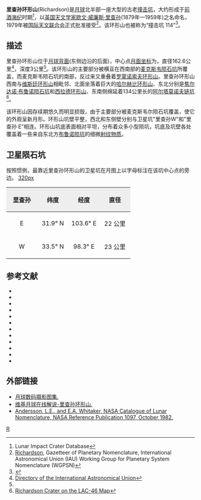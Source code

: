 {{lunar crater data|
 image=Richardson LROC.jpg|260px|
 caption=自上而下分别是里查孙环形山、[[麦克斯韦陨石坑|麦克斯韦陨石坑]]和[[罗蒙诺索夫环形山|罗蒙诺索夫环形山]]，[[月球勘测轨道飞行器|月球勘测轨道飞行器]]拍摄。|
 latitude=30.93|
 N_or_S=N|
 longitude=99.89|
 E_or_W=E|
 diameter=162.6公里|
 depth=3 公里|
 colong=262|
 eponym=[[欧文·理查森|欧文·威廉斯·里查孙]]}}
'''里查孙环形山'''(Richardson)是[[月球|月球]]北半部一座大型的古老[[撞击坑|撞击坑]]，大约形成于[[前酒海纪|前酒海纪]]时期<ref name=LICD>Lunar Impact Crater Database</ref>，以[[英国|英国]][[天文学家|天文学家]][[欧文·理查森|欧文·威廉斯·里查孙]](1879年—1959年)之名命名，1979年被[[国际天文联合会|国际天文联合会]]正式批准接受<ref>[http://planetarynames.wr.usgs.gov/Feature/5027 Richardson], Gazetteer of Planetary Nomenclature, International Astronomical Union (IAU) Working Group for Planetary System Nomenclature (WGPSN)</ref>。该环形山也被称为“撞击坑 114”<ref>{{Cite web |url=http://www.lpi.usra.edu/resources/mapcatalog/LunarFarsideCharts/LFC-1%201stEd/LFC-1%202ndEd/LFC-1A/ |title=Lunar Farside Chart (LFC-1A) |accessdate=2016-05-21 |archive-date=2017-05-10 |archive-url=https://web.archive.org/web/20170510152936/http://www.lpi.usra.edu/resources/mapcatalog/LunarFarsideCharts/LFC-1%201stEd/LFC-1%202ndEd/LFC-1A/ |dead-url=no }}</ref>。

==描述==
里查孙环形山位于[[月球背面|月球背面]](东侧边沿的后面)，中心点[[月面坐标|月面坐标]]为{{Coord|30.93|N|99.89|E|globe:Moon|nogoogle=1|noosm=1}}，直径162.6公里<ref name="IAU">[http://planetarynames.wr.usgs.gov/Feature/5027 Directory of the International Astronomical Union]</ref>，深度3公里<ref name="LICD"/>。该环形山的主要部分被横亘在西南部的[[麦克斯韦陨石坑|麦克斯韦陨石坑]]所覆盖，而麦克斯韦陨石坑的南部，反过来又重叠着[[罗蒙诺索夫环形山|罗蒙诺索夫环形山]]。里查孙环形山西南与[[维斯廷环形山|维斯廷环形山]]相毗邻、北面坐落着巨大的[[哈尔赫比环形山|哈尔赫比环形山]]、东北分别是[[布鲁诺_(坑)|焦尔达诺·布鲁诺陨石坑]]和[[西拉德环形山|西拉德环形山]]、东南侧绵延着134公里长的[[阿尔塔莫诺夫链坑|阿尔塔莫诺夫链坑]]<ref>[http://planetarynames.wr.usgs.gov/images/Lunar/lac_46_wac.pdf Richardson Crater on the LAC-46 Map]</ref>。

该环形山因存续期悠久而明显损毁，由于主要部分被麦克斯韦尔陨石坑覆盖，使它的外观呈新月形。环形山坑壁平整，西北和东侧壁分别与卫星坑"里查孙W"和"里查孙 E"相连。环形山坑底表面相对平坦，分布着众多小型陨坑，坑底及坑壁各处覆盖着一些来自东北方[[布鲁诺_(坑)|布鲁诺陨坑]]的细微[[射纹系统|射纹物质]]。

==卫星陨石坑==
按照惯例，最靠近里查孙环形山的卫星坑在月图上以字母标注在该坑中心点的旁边。
[[image:Richardson_sattelite_craters_map.jpg|320px]]

{| class="wikitable"
!width="25%" style="background:#eeeeee;" |里查孙 
!width="25%" style="background:#eeeeee;" |纬度
!width="25%" style="background:#eeeeee;" |经度
!width="25%" style="background:#eeeeee;" |直径
|-
|align="center"|E
|align="center"|31.9° N
|align="center"|103.6° E
|align="center"|22 公里
|-
|align="center"|W
|align="center"|33.5° N
|align="center"|98.3° E
|align="center"|23 公里
|}{{clear}}
==参考文献==
{{reflist}}
* {{cite book
  | last1 = Andersson
  | first1 = L. E.
  | last2 = Whitaker
  | first2 = E. A.
  | authorlink2 = Ewen Whitaker
  | date = 1982
  | title = [[NASA|NASA]] Catalogue of Lunar Nomenclature
  | publisher = NASA RP-1097
  | ref = harv
  }}
* {{cite web
  | last = Blue
  | first = Jennifer
  | date = July 25, 2007
  | title = Gazetteer of Planetary Nomenclature
  | publisher = [[United_States_Geological_Survey|USGS]]
  | url = http://planetarynames.wr.usgs.gov/
  | accessdate = 2007-08-05
  | ref = harv
  | archive-date = 2014-09-24
  | archive-url = https://web.archive.org/web/20140924155446/http://planetarynames.wr.usgs.gov/Page/GANYMEDE/target
  | dead-url = no
  }}
* {{cite book
  | last1 = Bussey
  | first1 = B.
  | authorlink1 = Ben Bussey
  | last2 = Spudis
  | first2 = P.
  | authorlink2 = Paul Spudis
  | date = 2004
  | title = The Clementine Atlas of the Moon
  | publisher = Cambridge University Press
  | location = New York
  | isbn = 978-0-521-81528-4
  | ref = harv
  }}
* {{cite book
  | last1 = Cocks
  | first1 = Elijah E.
  | last2 = Cocks
  | first2 = Josiah C.
  | date = 1995
  | title = Who's Who on the Moon: A Biographical Dictionary of Lunar Nomenclature
  | url = https://archive.org/details/isbn_9780936389271
  | publisher = Tudor Publishers
  | isbn = 978-0-936389-27-1
  | ref = harv
  }}
* {{cite web
  | last = McDowell
  | first = Jonathan
  | date = July 15, 2007
  | url = http://host.planet4589.org/astro/lunar/
  | title = Lunar Nomenclature
  | publisher = Jonathan's Space Report
  | accessdate = 2007-10-24
  | ref = harv
  | archive-date = 2018-12-25
  | archive-url = https://web.archive.org/web/20181225170156/http://host.planet4589.org/astro/lunar/
  | dead-url = no
  }}
* {{cite journal| last1 = Menzel| first1 = D. H.| last2 = Minnaert| first2 = M.| last3 = Levin| first3 = B.| last4 = Dollfus| first4 = A.| last5 = Bell| first5 = B.| title = Report on Lunar Nomenclature by the Working Group of Commission 17 of the IAU| doi = 10.1007/BF00171763| journal = Space Science Reviews| volume = 12| issue = 2| pages = 136–186| year = 1971| pmid = | pmc =| bibcode = 1971SSRv...12..136M| ref = harv}}
* {{cite book
  | first = Patrick
  | last = Moore
  | authorlink = Patrick Moore
  | date = 2001
  | title = On the Moon
  | url = https://archive.org/details/patrickmooreonmo00patr
  | publisher = Sterling Publishing Co
  | isbn = 978-0-304-35469-6
  | ref = harv
  }}
* {{cite book
  | first = Fred W.
  | last = Price
  | date = 1988
  | title = The Moon Observer's Handbook
  | publisher = Cambridge University Press
  | isbn = 978-0-521-33500-3
  | ref = harv
  }}
* {{cite book
  | last = Rükl
  | first = Antonín
  | authorlink = Antonín Rükl
  | date = 1990
  | title = Atlas of the Moon
  | publisher = Kalmbach Books
  | isbn = 978-0-913135-17-4
  | ref = harv
  }}
* {{cite book
  | last = Webb
  | first = Rev. T. W.
  | authorlink = Thomas William Webb
  | date = 1962
  | title = Celestial Objects for Common Telescopes
  | url = https://archive.org/details/celestialobjects00webb
  | edition = 6th revised
  | publisher = Dover
  | isbn = 978-0-486-20917-3
  | ref = harv
  }}
* {{cite book
  | first = Ewen A.
  | last = Whitaker
  | authorlink = Ewen Whitaker
  | date = 1999
  | title = Mapping and Naming the Moon
  | publisher = Cambridge University Press
  | isbn = 978-0-521-62248-6
  | ref = harv
  }}
* {{cite book
  | first = Peter T.
  | last = Wlasuk
  | date = 2000
  | title = Observing the Moon
  | publisher = Springer
  | isbn = 978-1-85233-193-1
  | ref = harv
 }}
{{refend}}

==外部链接==
*[http://www.lpi.usra.edu/resources/lunar_orbiter/bin/srch_nam.shtml?Richardson%7C0 月球数码摄影图集.]
*[http://the-moon.wikispaces.com/Richardson 维基月球在线解说-里查孙环形山.]
*[http://planet4589.org/astro/lunar/RP-1097.pdf Andersson, L.E., and E.A. Whitaker, NASA Catalogue of Lunar Nomenclature, NASA Reference Publication 1097, October 1982.] {{Wayback|url=http://planet4589.org/astro/lunar/RP-1097.pdf |date=20141006125838 }}

[[Category:月球环形山|R]]
{{月球環形山 (R-S)}}
